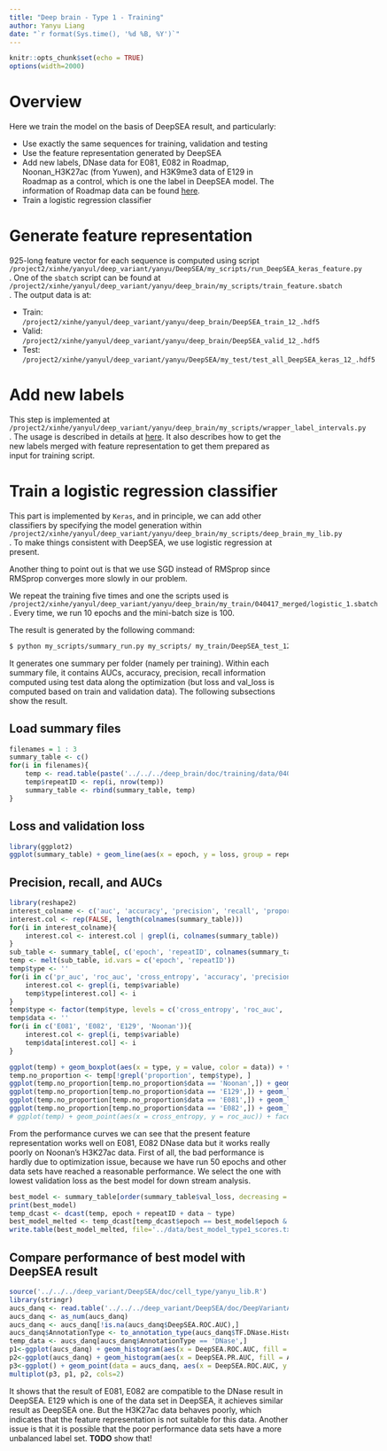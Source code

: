 ```yaml
---
title: "Deep brain - Type 1 - Training"
author: Yanyu Liang
date: "`r format(Sys.time(), '%d %B, %Y')`"
---
```


<style>
pre code, pre, code {
    white-space: pre !important;
    overflow-x: scroll !important;
    word-break: keep-all !important;
    word-wrap: initial !important;
}
</style>

```r
knitr::opts_chunk$set(echo = TRUE)
options(width=2000)
```

# Overview

Here we train the model on the basis of DeepSEA result, and particularly:

* Use exactly the same sequences for training, validation and testing
* Use the feature representation generated by DeepSEA
* Add new labels, DNase data for E081, E082 in Roadmap, Noonan_H3K27ac (from Yuwen), and H3K9me3 data of E129 in Roadmap as a control, which is one the label in DeepSEA model. The information of Roadmap data can be found [here](https://personal.broadinstitute.org/anshul/projects/roadmap/metadata/EID_metadata.tab).
* Train a logistic regression classifier

# Generate feature representation

925-long feature vector for each sequence is computed using script  `/project2/xinhe/yanyul/deep_variant/yanyu/DeepSEA/my_scripts/run_DeepSEA_keras_feature.py`. One of the  `sbatch` script can be found at  `/project2/xinhe/yanyul/deep_variant/yanyu/deep_brain/my_scripts/train_feature.sbatch`. The output data is at:

* Train: `/project2/xinhe/yanyul/deep_variant/yanyu/deep_brain/DeepSEA_train_12_.hdf5`
* Valid: `/project2/xinhe/yanyul/deep_variant/yanyu/deep_brain/DeepSEA_valid_12_.hdf5`
* Test: `/project2/xinhe/yanyul/deep_variant/yanyu/DeepSEA/my_test/test_all_DeepSEA_keras_12_.hdf5`

# Add new labels

This step is implemented at  `/project2/xinhe/yanyul/deep_variant/yanyu/deep_brain/my_scripts/wrapper_label_intervals.py`. The usage is described in details at [here](memo_preprocessing.html). It also describes how to get the new labels merged with feature representation to get them prepared as input for training script.

# Train a logistic regression classifier

This part is implemented by `Keras`, and in principle, we can add other classifiers by specifying the model generation within  `/project2/xinhe/yanyul/deep_variant/yanyu/deep_brain/my_scripts/deep_brain_my_lib.py`. To make things consistent with DeepSEA, we use logistic regression at present.

Another thing to point out is that we use SGD instead of RMSprop since RMSprop converges more slowly in our problem.

We repeat the training five times and one the scripts used is  `/project2/xinhe/yanyul/deep_variant/yanyu/deep_brain/my_train/040417_merged/logistic_1.sbatch`. Every time, we run 10 epochs and the mini-batch size is 100.

The result is generated by the following command:

```bash
$ python my_scripts/summary_run.py my_scripts/ my_train/DeepSEA_test_12__with_label.hdf5 E081,E082,E129,Noonan my_train/040417_merged/1 my_train/040417_merged/2 my_train/040417_merged/3 my_train/040417_merged/4 my_train/040417_merged/5
```

It generates one summary per folder (namely per training). Within each summary file, it contains AUCs, accuracy, precision, recall information computed using test data along the optimization (but loss and val_loss is computed based on train and validation data). The following subsections show the result.

## Load summary files

```r
filenames = 1 : 3
summary_table <- c()
for(i in filenames){
    temp <- read.table(paste('../../../deep_brain/doc/training/data/040417_overnight/', paste(i, 'txt', sep = '.'), sep = ''), sep = '\t', header = T)
    temp$repeatID <- rep(i, nrow(temp))
    summary_table <- rbind(summary_table, temp)
}
```

## Loss and validation loss

```r
library(ggplot2)
ggplot(summary_table) + geom_line(aes(x = epoch, y = loss, group = repeatID, color = 'loss')) + geom_line(aes(x = epoch, y = val_loss, group = repeatID, color = 'val_loss')) + ggtitle('Loss and validation loss along the optimization')
```

## Precision, recall, and AUCs

```r
library(reshape2)
interest_colname <- c('auc', 'accuracy', 'precision', 'recall', 'proportion', 'cross_entropy')
interest.col <- rep(FALSE, length(colnames(summary_table)))
for(i in interest_colname){
    interest.col <- interest.col | grepl(i, colnames(summary_table))
}
sub_table <- summary_table[, c('epoch', 'repeatID', colnames(summary_table)[interest.col])]
temp <- melt(sub_table, id.vars = c('epoch', 'repeatID'))
temp$type <- ''
for(i in c('pr_auc', 'roc_auc', 'cross_entropy', 'accuracy', 'precision_f', 'precision_t', 'recall_f', 'recall_t', 'proportion_f', 'proportion_t')){
    interest.col <- grepl(i, temp$variable)
    temp$type[interest.col] <- i
}
temp$type <- factor(temp$type, levels = c('cross_entropy', 'roc_auc', 'pr_auc', 'accuracy', 'precision_f', 'precision_t', 'recall_f', 'recall_t', 'proportion_f', 'proportion_t'))
temp$data <- ''
for(i in c('E081', 'E082', 'E129', 'Noonan')){
    interest.col <- grepl(i, temp$variable)
    temp$data[interest.col] <- i
}

ggplot(temp) + geom_boxplot(aes(x = type, y = value, color = data)) + theme(axis.text.x = element_text(angle = 30, hjust = 1)) + ggtitle('Performance overview')
temp.no_proportion <- temp[!grepl('proportion', temp$type), ]
ggplot(temp.no_proportion[temp.no_proportion$data == 'Noonan',]) + geom_line(aes(x = epoch, y = value, group = repeatID)) + facet_grid(type ~ ., scales = 'free_y', ) + ggtitle('Noonan H3K27ac') + theme(strip.text.y = element_text(angle = 0))
ggplot(temp.no_proportion[temp.no_proportion$data == 'E129',]) + geom_line(aes(x = epoch, y = value, group = repeatID)) + facet_grid(type ~ ., scales = 'free_y', ) + ggtitle('E129 H3K9me3') + theme(strip.text.y = element_text(angle = 0))
ggplot(temp.no_proportion[temp.no_proportion$data == 'E081',]) + geom_line(aes(x = epoch, y = value, group = repeatID)) + facet_grid(type ~ ., scales = 'free_y', ) + ggtitle('E081 DNase') + theme(strip.text.y = element_text(angle = 0))
ggplot(temp.no_proportion[temp.no_proportion$data == 'E082',]) + geom_line(aes(x = epoch, y = value, group = repeatID)) + facet_grid(type ~ ., scales = 'free_y', ) + ggtitle('E082 DNase') + theme(strip.text.y = element_text(angle = 0))
# ggplot(temp) + geom_point(aes(x = cross_entropy, y = roc_auc)) + facet_wrap(~data, scales = 'free')
```

From the performance curves we can see that the present feature representation works well on E081, E082 DNase data but it works really poorly on Noonan’s H3K27ac data. First of all, the bad performance is hardly due to optimization issue, because we have run 50 epochs and other data sets have reached a reasonable performance. We select the one with lowest validation loss as the best model for down stream analysis.

```r
best_model <- summary_table[order(summary_table$val_loss, decreasing = F)[1],]
print(best_model)
temp_dcast <- dcast(temp, epoch + repeatID + data ~ type)
best_model_melted <- temp_dcast[temp_dcast$epoch == best_model$epoch & temp_dcast$repeatID == best_model$repeatID,]
write.table(best_model_melted, file='../data/best_model_type1_scores.txt', sep = '\t', row.names = F, quote = F)
```

## Compare performance of best model with DeepSEA result

```r
source('../../../deep_variant/DeepSEA/doc/cell_type/yanyu_lib.R')
library(stringr)
aucs_danq <- read.table('../../../deep_variant/DeepSEA/doc/DeepVariantAnnotation/data/aucs.txt', sep = '\t', header = T)
aucs_danq <- as_num(aucs_danq)
aucs_danq <- aucs_danq[!is.na(aucs_danq$DeepSEA.ROC.AUC),]
aucs_danq$AnnotationType <- to_annotation_type(aucs_danq$TF.DNase.HistoneMark)
temp_data <- aucs_danq[aucs_danq$AnnotationType == 'DNase',]
p1<-ggplot(aucs_danq) + geom_histogram(aes(x = DeepSEA.ROC.AUC, fill = AnnotationType), bins=50) + facet_grid(AnnotationType~., scales = 'free_y') + theme(strip.background = element_blank(), strip.text.y = element_blank(),legend.position="none") + scale_x_continuous(limits=c(0.25, 1))
p2<-ggplot(aucs_danq) + geom_histogram(aes(x = DeepSEA.PR.AUC, fill = AnnotationType), bins=30) + facet_grid(.~AnnotationType, scales = 'free_y') + coord_flip() + theme(strip.background = element_blank(), strip.text.x = element_blank(), legend.position="none")
p3<-ggplot() + geom_point(data = aucs_danq, aes(x = DeepSEA.ROC.AUC, y = DeepSEA.PR.AUC, color = AnnotationType)) + theme( legend.box = "horizontal", legend.justification=c(0,1), legend.position=c(0,1), legend.text=element_text(size=5), legend.title=element_text(size=5)) + geom_point(data = best_model_melted, aes(x = roc_auc, y = pr_auc, shape = data)) + scale_x_continuous(limits=c(0.25, 1))
multiplot(p3, p1, p2, cols=2)
```

It shows that the result of E081, E082 are compatible to the DNase result in DeepSEA. E129 which is one of the data set in DeepSEA, it achieves similar result as DeepSEA one. But the H3K27ac data behaves poorly, which indicates that the feature representation is not suitable for this data. Another issue is that it is possible that the poor performance data sets have a more unbalanced label set. **TODO** show that!

